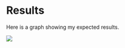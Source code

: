 # Results

Here is a graph showing my expected results. 


![](https://github.com/jesbraun/utah_lake/blob/main/Wave_Break_Plots.png?raw=true)


